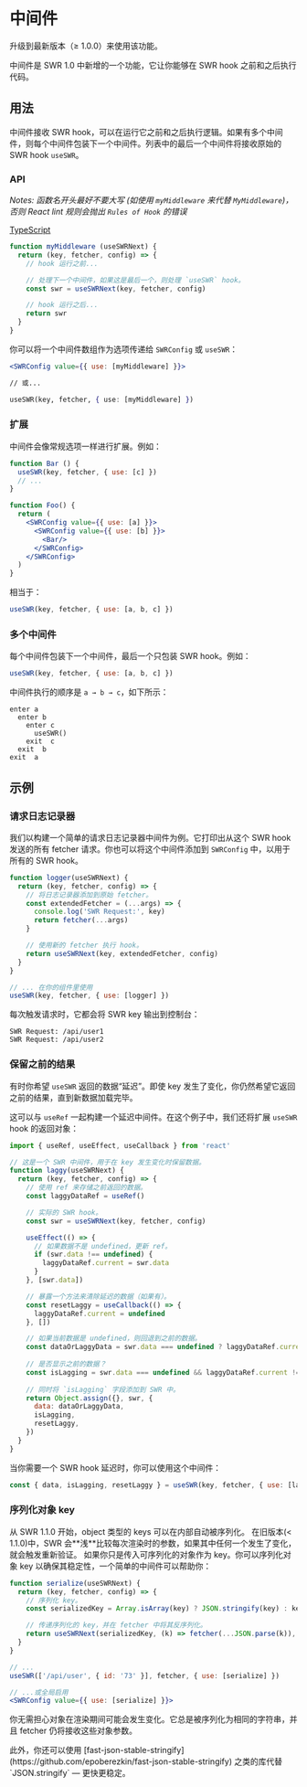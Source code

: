 
# 中间件

<Callout>
  升级到最新版本（≥ 1.0.0）来使用该功能。
</Callout>

中间件是 SWR 1.0 中新增的一个功能，它让你能够在 SWR hook 之前和之后执行代码。

## 用法

中间件接收 SWR hook，可以在运行它之前和之后执行逻辑。如果有多个中间件，则每个中间件包装下一个中间件。列表中的最后一个中间件将接收原始的 SWR hook `useSWR`。

### API

_Notes: 函数名开头最好不要大写 (如使用 `myMiddleware` 来代替 `MyMiddleware`)，否则 React lint 规则会抛出 `Rules of Hook` 的错误_

[TypeScript](/docs/typescript#middleware-types)

```jsx
function myMiddleware (useSWRNext) {
  return (key, fetcher, config) => {
    // hook 运行之前...

    // 处理下一个中间件，如果这是最后一个，则处理 `useSWR` hook。
    const swr = useSWRNext(key, fetcher, config)

    // hook 运行之后...
    return swr
  }
}
```

你可以将一个中间件数组作为选项传递给 `SWRConfig` 或 `useSWR`：

```jsx
<SWRConfig value={{ use: [myMiddleware] }}>

// 或...

useSWR(key, fetcher, { use: [myMiddleware] })
```

### 扩展

中间件会像常规选项一样进行扩展。例如：

```jsx
function Bar () {
  useSWR(key, fetcher, { use: [c] })
  // ...
}

function Foo() {
  return (
    <SWRConfig value={{ use: [a] }}>
      <SWRConfig value={{ use: [b] }}>
        <Bar/>
      </SWRConfig>
    </SWRConfig>
  )
}
```

相当于：

```js
useSWR(key, fetcher, { use: [a, b, c] })
```

### 多个中间件

每个中间件包装下一个中间件，最后一个只包装 SWR hook。例如：

```jsx
useSWR(key, fetcher, { use: [a, b, c] })
```

中间件执行的顺序是 `a → b → c`，如下所示：

```plaintext
enter a
  enter b
    enter c
      useSWR()
    exit  c
  exit  b
exit  a
```

## 示例

### 请求日志记录器

我们以构建一个简单的请求日志记录器中间件为例。它打印出从这个 SWR hook 发送的所有 fetcher 请求。你也可以将这个中间件添加到 `SWRConfig` 中，以用于所有的 SWR hook。


```jsx
function logger(useSWRNext) {
  return (key, fetcher, config) => {
    // 将日志记录器添加到原始 fetcher。
    const extendedFetcher = (...args) => {
      console.log('SWR Request:', key)
      return fetcher(...args)
    }

    // 使用新的 fetcher 执行 hook。
    return useSWRNext(key, extendedFetcher, config)
  }
}

// ... 在你的组件里使用
useSWR(key, fetcher, { use: [logger] })
```

每次触发请求时，它都会将 SWR key 输出到控制台：

```plaintext
SWR Request: /api/user1
SWR Request: /api/user2
```

### 保留之前的结果

有时你希望 `useSWR` 返回的数据“延迟”。即使 key 发生了变化，你仍然希望它返回之前的结果，直到新数据加载完毕。

这可以与 `useRef` 一起构建一个延迟中间件。在这个例子中，我们还将扩展 `useSWR` hook 的返回对象：

```jsx
import { useRef, useEffect, useCallback } from 'react'

// 这是一个 SWR 中间件，用于在 key 发生变化时保留数据。
function laggy(useSWRNext) {
  return (key, fetcher, config) => {
    // 使用 ref 来存储之前返回的数据。
    const laggyDataRef = useRef()

    // 实际的 SWR hook。
    const swr = useSWRNext(key, fetcher, config)

    useEffect(() => {
      // 如果数据不是 undefined，更新 ref。
      if (swr.data !== undefined) {
        laggyDataRef.current = swr.data
      }
    }, [swr.data])

    // 暴露一个方法来清除延迟的数据（如果有）。
    const resetLaggy = useCallback(() => {
      laggyDataRef.current = undefined
    }, [])

    // 如果当前数据是 undefined，则回退到之前的数据。
    const dataOrLaggyData = swr.data === undefined ? laggyDataRef.current : swr.data
    
    // 是否显示之前的数据？
    const isLagging = swr.data === undefined && laggyDataRef.current !== undefined
    
    // 同时将 `isLagging` 字段添加到 SWR 中。
    return Object.assign({}, swr, {
      data: dataOrLaggyData,
      isLagging,
      resetLaggy,
    })
  }
}
```

当你需要一个 SWR hook 延迟时，你可以使用这个中间件：

```js
const { data, isLagging, resetLaggy } = useSWR(key, fetcher, { use: [laggy] })
```

### 序列化对象 key

<Callout>
  从 SWR 1.1.0 开始，object 类型的 keys 可以在内部自动被序列化。
</Callout>

<Callout emoji="⚠️">
  在旧版本(< 1.1.0)中，SWR 会**浅**比较每次渲染时的参数，如果其中任何一个发生了变化，就会触发重新验证。
  如果你只是传入可序列化的对象作为 key。你可以序列化对象 key 以确保其稳定性，一个简单的中间件可以帮助你：
</Callout>

```jsx
function serialize(useSWRNext) {
  return (key, fetcher, config) => {
    // 序列化 key。
    const serializedKey = Array.isArray(key) ? JSON.stringify(key) : key

    // 传递序列化的 key，并在 fetcher 中将其反序列化。
    return useSWRNext(serializedKey, (k) => fetcher(...JSON.parse(k)), config)
  }
}

// ...
useSWR(['/api/user', { id: '73' }], fetcher, { use: [serialize] })

// ...或全局启用
<SWRConfig value={{ use: [serialize] }}>
```

你无需担心对象在渲染期间可能会发生变化。它总是被序列化为相同的字符串，并且 fetcher 仍将接收这些对象参数。

<Callout>
  此外，你还可以使用 [fast-json-stable-stringify](https://github.com/epoberezkin/fast-json-stable-stringify) 之类的库代替 `JSON.stringify` — 更快更稳定。
</Callout>
